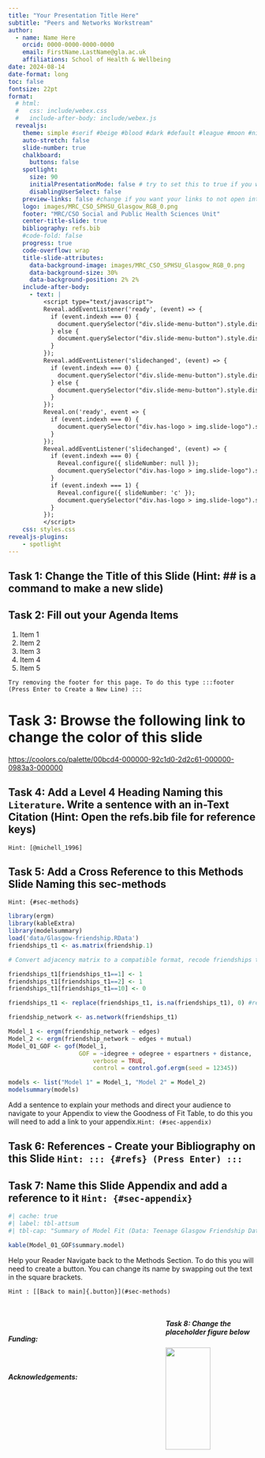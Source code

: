 ```yaml
---
title: "Your Presentation Title Here"
subtitle: "Peers and Networks Workstream"
author:
  - name: Name Here
    orcid: 0000-0000-0000-0000
    email: FirstName.LastName@gla.ac.uk
    affiliations: School of Health & Wellbeing 
date: 2024-08-14
date-format: long
toc: false
fontsize: 22pt
format: 
  # html:
  #   css: include/webex.css
  #   include-after-body: include/webex.js
  revealjs: 
    theme: simple #serif #beige #blood #dark #default #league #moon #night  #simple #sky #solarized
    auto-stretch: false
    slide-number: true 
    chalkboard: 
      buttons: false
    spotlight:
      size: 90
      initialPresentationMode: false # try to set this to true if you would like to use the spotlight feature to zoom in on your slides
      disablingUserSelect: false 
    preview-links: false #change if you want your links to not open into a new tab
    logo: images/MRC_CSO_SPHSU_Glasgow_RGB_0.png
    footer: "MRC/CSO Social and Public Health Sciences Unit"
    center-title-slide: true
    bibliography: refs.bib
    #code-fold: false
    progress: true
    code-overflow: wrap
    title-slide-attributes: 
      data-background-image: images/MRC_CSO_SPHSU_Glasgow_RGB_0.png
      data-background-size: 30%
      data-background-position: 2% 2%
    include-after-body:
      - text: |
          <script type="text/javascript">
          Reveal.addEventListener('ready', (event) => {
            if (event.indexh === 0) {
              document.querySelector("div.slide-menu-button").style.display = "none";
            } else {
              document.querySelector("div.slide-menu-button").style.display = "block";
            }
          });
          Reveal.addEventListener('slidechanged', (event) => {
            if (event.indexh === 0) {
              document.querySelector("div.slide-menu-button").style.display = "none";
            } else {
              document.querySelector("div.slide-menu-button").style.display = "block";
            }
          });
          Reveal.on('ready', event => {
            if (event.indexh === 0) {
              document.querySelector("div.has-logo > img.slide-logo").style.display = "none";
            }
          });
          Reveal.addEventListener('slidechanged', (event) => {
            if (event.indexh === 0) {
              Reveal.configure({ slideNumber: null });
              document.querySelector("div.has-logo > img.slide-logo").style.display = "none";
            }
            if (event.indexh === 1) { 
              Reveal.configure({ slideNumber: 'c' });
              document.querySelector("div.has-logo > img.slide-logo").style.display = null;
            }
          });
          </script>
    css: styles.css
revealjs-plugins:
    - spotlight
---
```


## Task 1: Change the Title of this Slide (Hint: ## is a command to make a new slide)

## Task 2: Fill out your Agenda Items

1. Item 1
2. Item 2
3. Item 3
4. Item 4
5. Item 5 

`Try removing the footer for this page. To do this type :::footer (Press Enter to Create a New Line) :::` 

# Task 3: Browse the following link to change the color of this slide { background-color="#038AAD"}

<https://coolors.co/palette/00bcd4-000000-92c1d0-2d2c61-000000-0983a3-000000>

::: footer

:::

## Task 4: Add a Level 4 Heading Naming this `Literature`. Write a sentence with an in-Text Citation (Hint: Open the refs.bib file for reference keys)

`Hint: [@michell_1996]`

## Task 5: Add a Cross Reference to this Methods Slide Naming this sec-methods
`Hint: {#sec-methods}`

```r
library(ergm)
library(kableExtra)
library(modelsummary)
load('data/Glasgow-friendship.RData')
friendships_t1 <- as.matrix(friendship.1)

# Convert adjacency matrix to a compatible format, recode friendships ties to binary values

friendships_t1[friendships_t1==1] <- 1
friendships_t1[friendships_t1==2] <- 1
friendships_t1[friendships_t1==10] <- 0

friendships_t1 <- replace(friendships_t1, is.na(friendships_t1), 0) #recode NAs

friendship_network <- as.network(friendships_t1)

Model_1 <- ergm(friendship_network ~ edges)
Model_2 <- ergm(friendship_network ~ edges + mutual)
Model_01_GOF <- gof(Model_1, 
                    GOF = ~idegree + odegree + espartners + distance, 
                        verbose = TRUE, 
                        control = control.gof.ergm(seed = 12345))

models <- list("Model 1" = Model_1, "Model 2" = Model_2)
modelsummary(models)
```

Add a sentence to explain your methods and direct your audience to navigate to your Appendix to view the Goodness of Fit Table, to do this you will need to add a link to your appendix.`Hint: (#sec-appendix)`

## Task 6: References - Create your Bibliography on this Slide `Hint: ::: {#refs} (Press Enter) :::`


## Task 7: Name this Slide Appendix and add a reference to it `Hint: {#sec-appendix}`

```r
#| cache: true
#| label: tbl-attsum
#| tbl-cap: "Summary of Model Fit (Data: Teenage Glasgow Friendship Dataset)"

kable(Model_01_GOF$summary.model)

```

Help your Reader Navigate back to the Methods Section. To do this you will need to create a
button. You can change its name by swapping out the text in the square brackets.

`Hint : [[Back to main]{.button}](#sec-methods)`

## 

::: columns
::: {.column width="50%"}

<br>

##### Funding: 

<br>

##### Acknowledgements: 

:::

::: {.column width="10%"}
<!-- empty column to create gap -->
:::


::: {.column width="40%"}

##### Task 8: Change the placeholder figure below 
![](images/qr-code.png){fig-align="left" fig-alt="QR code" width=70%}

<br>

###### Task 9: Update the following links to those relevant to your project

{{< fa comments >}} [yourpage](https://www.gla.ac.uk/schools/healthwellbeing/research/mrccsosocialandpublichealthsciencesunit/)

{{< fa archive >}} [projectpage](https://www.gla.ac.uk/schools/healthwellbeing/research/mrccsosocialandpublichealthsciencesunit/)

{{< fa envelope >}} [last.name@gla.ac.uk](mailto:last.name@gla.ac.uk)

{{< fa brands github >}} [github-handle](https://github.com/)

:::
:::

::: footer
:::